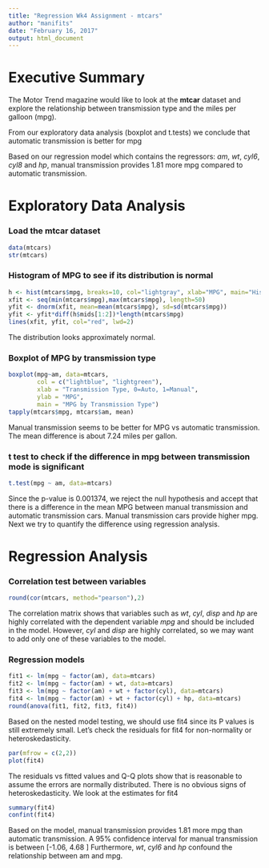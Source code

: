 ---
title: "Regression Wk4 Assignment - mtcars"
author: "manifits"
date: "February 16, 2017"
output: html_document
---
   
# Executive Summary
The Motor Trend magazine would like to look at the **mtcar** dataset and explore the relationship between transmission type and the miles per galloon (mpg). 
   
From our exploratory data analysis (boxplot and t.tests) we conclude that automatic transmission is better for mpg
  
Based on our regression model which contains the regressors: *am*, *wt*, *cyl6*, *cyl8* and *hp*, manual transmission provides 1.81 more mpg compared to automatic transmission.
   
# Exploratory Data Analysis

### Load the mtcar dataset  
```{r}
data(mtcars)
str(mtcars)
```
   
### Histogram of MPG to see if its distribution is normal  
```{r}
h <- hist(mtcars$mpg, breaks=10, col="lightgray", xlab="MPG", main="Histogram of MPG")
xfit <- seq(min(mtcars$mpg),max(mtcars$mpg), length=50)
yfit <- dnorm(xfit, mean=mean(mtcars$mpg), sd=sd(mtcars$mpg))
yfit <- yfit*diff(h$mids[1:2])*length(mtcars$mpg)
lines(xfit, yfit, col="red", lwd=2)
```
   
The distribution looks approximately normal.
    
### Boxplot of MPG by transmission type
```{r}
boxplot(mpg~am, data=mtcars,
        col = c("lightblue", "lightgreen"),
        xlab = "Transmission Type, 0=Auto, 1=Manual",
        ylab = "MPG",
        main = "MPG by Transmission Type")
tapply(mtcars$mpg, mtcars$am, mean)
```
  
Manual transmission seems to be better for MPG vs automatic transmission. The mean difference is about 7.24 miles per gallon.
  
### t test to check if the difference in mpg between transmission mode is significant
```{r}
t.test(mpg ~ am, data=mtcars)
```
     
Since the p-value is 0.001374, we reject the null hypothesis and accept that there is a difference in the mean MPG between manual transmission and automatic transmission cars. Manual transmission cars provide higher mpg. Next we try to quantify the difference using regression analysis.

# Regression Analysis
  
### Correlation test between variables
```{r}  
round(cor(mtcars, method="pearson"),2)
```

The correlation matrix shows that variables such as *wt*, *cyl*, *disp* and *hp* are highly correlated with the dependent variable *mpg* and should be included in the model. However, *cyl* and *disp* are highly correlated, so we may want to add only one of these variables to the model. 
  
### Regression models
```{r}
fit1 <- lm(mpg ~ factor(am), data=mtcars)
fit2 <- lm(mpg ~ factor(am) + wt, data=mtcars)
fit3 <- lm(mpg ~ factor(am) + wt + factor(cyl), data=mtcars)
fit4 <- lm(mpg ~ factor(am) + wt + factor(cyl) + hp, data=mtcars)
round(anova(fit1, fit2, fit3, fit4))
```
   
Based on the nested model testing, we should use fit4 since its P values is still extremely small. Let's check the residuals for fit4 for non-normality or heteroskedasticity.
   
```{r}
par(mfrow = c(2,2))
plot(fit4)   
```

The residuals vs fitted values and Q-Q plots show that is reasonable to assume the errors are normally distributed. There is no obvious signs of heteroskedasticity. We look at the estimates for fit4
    
```{r}
summary(fit4)
confint(fit4)
```  

Based on the model, manual transmission provides 1.81 more mpg than automatic transmission. A 95% confidence interval for manual transmission is between [-1.06, 4.68 ] Furthermore, *wt*, *cyl6* and *hp* confound the relationship between am and mpg.
   
